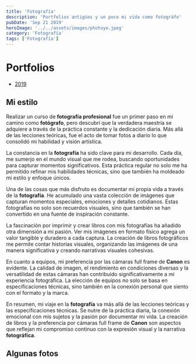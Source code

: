 ```yaml
---
title: 'Fotografía'
description: 'Portfolios antigúos y un poco mi vida como fotográfo'
pubDate: 'Sep 21 2019'
heroImage: '../../assets/images/photoyo.jpeg'
category: 'Fotografía'
tags: ['Fotografía']
---
```


# Portfolios

- [2019](https://peperamos.myportfolio.com)

## Mi estilo

Realizar un curso de **fotografía profesional** fue un primer paso en mi camino como **fotógrafo**, pero descubrí que la verdadera maestría se adquiere a través de la práctica constante y la dedicación diaria. Más allá de las lecciones teóricas, fue el acto de tomar fotos a diario lo que consolidó mi habilidad y visión artística.

La constancia en la **fotografía** ha sido clave para mi desarrollo. Cada día, me sumerjo en el mundo visual que me rodea, buscando oportunidades para capturar momentos significativos. Esta práctica regular no solo me ha permitido refinar mis habilidades técnicas, sino que también ha moldeado mi estilo y enfoque únicos.

Una de las cosas que más disfruto es documentar mi propia vida a través de la **fotografía**. He acumulado una vasta colección de imágenes que capturan momentos especiales, emociones y detalles cotidianos. Estas fotografías no solo son recuerdos visuales, sino que también se han convertido en una fuente de inspiración constante.

La fascinación por imprimir y crear libros con mis fotografías ha añadido otra dimensión a mi pasión. Ver mis imágenes en formato físico agrega un valor tangible y duradero a cada captura. La creación de libros fotográficos me permite contar historias visuales, organizando las imágenes de una manera significativa y creando narrativas visuales cohesivas.

En cuanto a equipos, mi preferencia por las cámaras full frame de **Canon** es evidente. La calidad de imagen, el rendimiento en condiciones diversas y la versatilidad de estas cámaras han contribuido significativamente a mi experiencia fotográfica. La elección de equipos no solo se basa en especificaciones técnicas, sino también en la conexión personal que siento con el formato y la marca.

En resumen, mi viaje en la **fotografía** va más allá de las lecciones teóricas y las especificaciones técnicas. Se nutre de la práctica diaria, la conexión emocional con mis sujetos y la pasión por documentar mi vida. La creación de libros y la preferencia por cámaras full frame de **Canon** son aspectos que reflejan mi compromiso continuo con la expresión visual y la narrativa **fotográfica**.

## Algunas fotos


